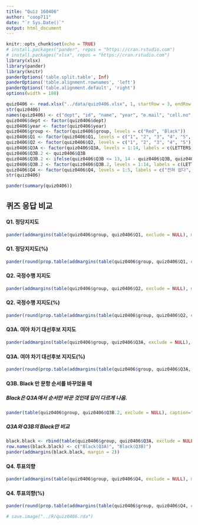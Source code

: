 ```yaml
---
title: "Quiz 160406"
author: "coop711"
date: "`r Sys.Date()`"
output: html_document
---
```


```r
knitr::opts_chunk$set(echo = TRUE)
# install.packages("pander", repos = "https://cran.rstudio.com")
# install.packages("xlsx", repos = "https://cran.rstudio.com")
library(xlsx)
library(pander)
library(knitr)
panderOptions('table.split.table', Inf)
panderOptions('table.alignment.rownames', 'left')
panderOptions('table.alignment.default', 'right')
options(width = 180)
```

```r
quiz0406 <- read.xlsx("../data/quiz0406.xlsx", 1, startRow = 3, endRow = 67, colIndex = c(3:7, 9:20), colClasses = c(rep("character", 11)), stringsAsFactors = FALSE)
str(quiz0406)
names(quiz0406) <- c("dept", "id", "name", "year", "e.mail", "cell.no", "E1", "E2", "E3", "Q1", "Q2", "Q3A", "Q3B", "Q4", "E4", "E5", "group")
quiz0406$dept <- factor(quiz0406$dept)
quiz0406$year <- factor(quiz0406$year)
quiz0406$group <- factor(quiz0406$group, levels = c("Red", "Black"))
quiz0406$Q1 <- factor(quiz0406$Q1, levels = c("1", "2", "3", "4", "5", "6"), labels = c("I", "II", "III", "IV", "기타정당", "없거나 모르겠다"))
quiz0406$Q2 <- factor(quiz0406$Q2, levels = c("1", "2", "3", "4", "5"), labels = c("잘하는 편이다", "매우 잘하고 있다", "잘못하는 편이다", "매우 잘못하고 있다", "잘모르겠다"))
quiz0406$Q3A <- factor(quiz0406$Q3A, levels = 1:14, labels = c(LETTERS[1:13], "기타 또는 없다"))
quiz0406$Q3B.2 <- quiz0406$Q3B
quiz0406$Q3B.2 <- ifelse(quiz0406$Q3B <= 13, 14 - quiz0406$Q3B, quiz0406$Q3B)
quiz0406$Q3B.2 <- factor(quiz0406$Q3B.2, levels = 1:14, labels = c(LETTERS[1:13], "기타 또는 없다"))
quiz0406$Q4 <- factor(quiz0406$Q4, levels = 1:5, labels = c("전혀 없다", "별로 없다", "가능하면 한다", "반드시 한다", "잘 모르겠다"))
str(quiz0406)
```

```r
pander(summary(quiz0406))
```

## 퀴즈 응답 비교

#### Q1. 정당지지도

```r
pander(addmargins(table(quiz0406$group, quiz0406$Q1, exclude = NULL), margin=1))
```

#### Q1. 정당지지도(%)

```r
pander(round(prop.table(addmargins(table(quiz0406$group, quiz0406$Q1, exclude = NULL), margin=1), margin=1)[4,]*100, digits=1))
```

#### Q2. 국정수행 지지도

```r
pander(addmargins(table(quiz0406$group, quiz0406$Q2, exclude = NULL), margin=1))
```

#### Q2. 국정수행 지지도(%)

```r
pander(round(prop.table(addmargins(table(quiz0406$group, quiz0406$Q2, exclude = NULL), margin=1), margin=1)[4,]*100, digits=1), caption="국정수행 지지도")
```

#### Q3A. 여야 차기 대선후보 지지도

```r
pander(addmargins(table(quiz0406$group, quiz0406$Q3A, exclude = NULL), margin=1))
```

#### Q3A. 여야 차기 대선후보 지지도(%)

```r
pander(round(prop.table(addmargins(table(quiz0406$group, quiz0406$Q3A, exclude = NULL), margin = 1), margin = 1)[4,]*100, digits = 1), caption = "후보 지지도")
```

#### Q3B. Black 만 문항 순서를 바꾸었을 때

##### Black은 Q3A에서 순서만 바꾼 것인데 답이 다르게 나옴. 

```r
pander(table(quiz0406$group, quiz0406$Q3B.2, exclude = NULL), caption="후보지지도")
```

##### Q3A와 Q3B의 Black만 비교

```r
black.black <- rbind(table(quiz0406$group, quiz0406$Q3A, exclude = NULL)[2, ], table(quiz0406$group, quiz0406$Q3B.2, exclude = NULL)[2, ])
row.names(black.black) <- c("Black(Q3A)", "Black(Q3B)")
pander(addmargins(black.black, margin = 2))
```

#### Q4. 투표의향

```r
pander(addmargins(table(quiz0406$group, quiz0406$Q4, exclude = NULL), margin=1), caption="투표 의향")
```

#### Q4. 투표의향(%)  

```r
pander(round(prop.table(addmargins(table(quiz0406$group, quiz0406$Q4, exclude = NULL), margin=1), margin=1)[4,]*100, digits=1))
```


```r
# save.image("../R/quiz0406.rda")
```